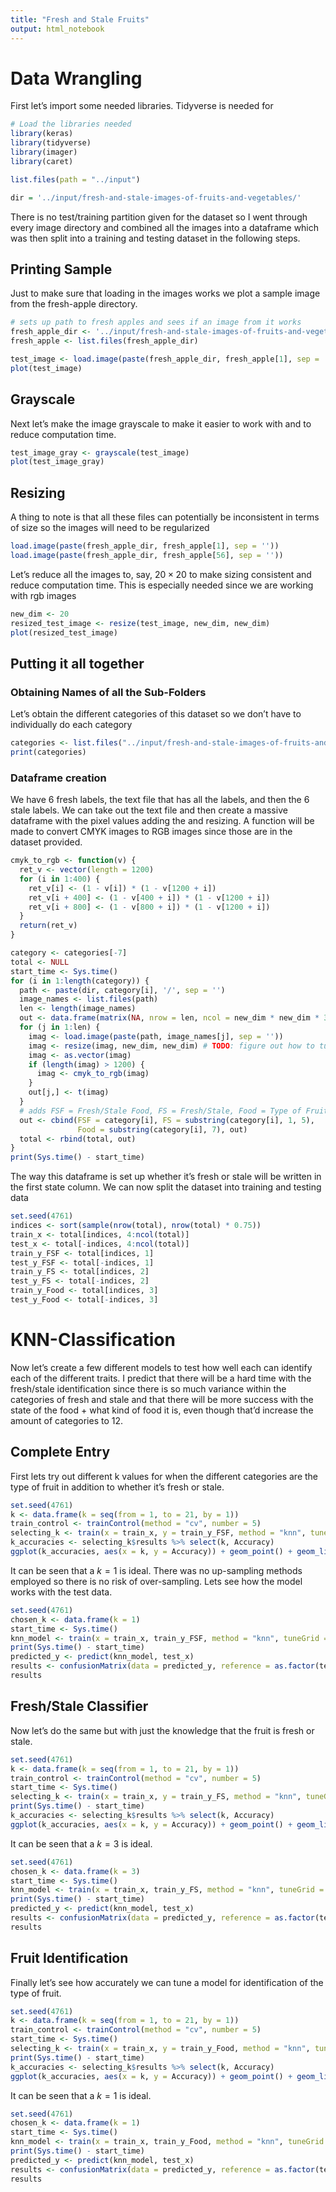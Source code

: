 ```yaml
---
title: "Fresh and Stale Fruits"
output: html_notebook
---
```


# Data Wrangling

First let's import some needed libraries. Tidyverse is needed for 
```r
# Load the libraries needed
library(keras)
library(tidyverse)
library(imager)
library(caret)

list.files(path = "../input")

dir = '../input/fresh-and-stale-images-of-fruits-and-vegetables/'

```
There is no test/training partition given for the dataset so I went through every image directory and combined all the images into a dataframe which was then split into a training and testing dataset in the following steps.

## Printing Sample

Just to make sure that loading in the images works we plot a sample image from the fresh-apple directory.
```r
# sets up path to fresh apples and sees if an image from it works
fresh_apple_dir <- '../input/fresh-and-stale-images-of-fruits-and-vegetables/fresh_apple/'
fresh_apple <- list.files(fresh_apple_dir)

test_image <- load.image(paste(fresh_apple_dir, fresh_apple[1], sep = ''))
plot(test_image)
```
## Grayscale

Next let's make the image grayscale to make it easier to work with and to reduce computation time.
```r
test_image_gray <- grayscale(test_image)
plot(test_image_gray)
```
## Resizing

A thing to note is that all these files can potentially be inconsistent in terms of size so the images will need to be regularized
```r
load.image(paste(fresh_apple_dir, fresh_apple[1], sep = ''))
load.image(paste(fresh_apple_dir, fresh_apple[56], sep = ''))
```
Let's reduce all the images to, say, $20 \times 20$ to make sizing consistent and reduce computation time. This is especially needed since we are working with rgb images
```r
new_dim <- 20
resized_test_image <- resize(test_image, new_dim, new_dim)
plot(resized_test_image)
```
## Putting it all together

### Obtaining Names of all the Sub-Folders
Let's obtain the different categories of this dataset so we don't have to individually do each category
```r
categories <- list.files("../input/fresh-and-stale-images-of-fruits-and-vegetables/")
print(categories)
```

### Dataframe creation
We have 6 fresh labels, the text file that has all the labels, and then the 6 stale labels. We can take out the text file and then create a massive dataframe with the pixel values adding the and resizing. A function will be made to convert CMYK images to RGB images since those are in the dataset provided.
```r
cmyk_to_rgb <- function(v) {
  ret_v <- vector(length = 1200)
  for (i in 1:400) {
    ret_v[i] <- (1 - v[i]) * (1 - v[1200 + i])
    ret_v[i + 400] <- (1 - v[400 + i]) * (1 - v[1200 + i])
    ret_v[i + 800] <- (1 - v[800 + i]) * (1 - v[1200 + i])
  }
  return(ret_v)
}
```

```r
category <- categories[-7]
total <- NULL
start_time <- Sys.time()
for (i in 1:length(category)) {
  path <- paste(dir, category[i], '/', sep = '')
  image_names <- list.files(path)
  len <- length(image_names)
  out <- data.frame(matrix(NA, nrow = len, ncol = new_dim * new_dim * 3))
  for (j in 1:len) {
    imag <- load.image(paste(path, image_names[j], sep = ''))
    imag <- resize(imag, new_dim, new_dim) # TODO: figure out how to turn cmyk images to rgb
    imag <- as.vector(imag)
    if (length(imag) > 1200) {
      imag <- cmyk_to_rgb(imag)
    }
    out[j,] <- t(imag)
  }
  # adds FSF = Fresh/Stale Food, FS = Fresh/Stale, Food = Type of Fruit
  out <- cbind(FSF = category[i], FS = substring(category[i], 1, 5), 
               Food = substring(category[i], 7), out) 
  total <- rbind(total, out)
}
print(Sys.time() - start_time)
```
The way this dataframe is set up whether it's fresh or stale will be written in the first state column. We can now split the dataset into training and testing data
```r
set.seed(4761)
indices <- sort(sample(nrow(total), nrow(total) * 0.75))
train_x <- total[indices, 4:ncol(total)]
test_x <- total[-indices, 4:ncol(total)]
train_y_FSF <- total[indices, 1]
test_y_FSF <- total[-indices, 1]
train_y_FS <- total[indices, 2]
test_y_FS <- total[-indices, 2]
train_y_Food <- total[indices, 3]
test_y_Food <- total[-indices, 3]
```

# KNN-Classification

Now let's create a few different models to test how well each can identify each of the different traits. I predict that there will be a hard time with the fresh/stale identification since there is so much variance within the categories of fresh and stale and that there will be more success with the state of the food + what kind of food it is, even though that'd increase the amount of categories to 12.

## Complete Entry

First lets try out different k values for when the different categories are the type of fruit in addition to whether it's fresh or stale.
```r
set.seed(4761)
k <- data.frame(k = seq(from = 1, to = 21, by = 1))
train_control <- trainControl(method = "cv", number = 5)
selecting_k <- train(x = train_x, y = train_y_FSF, method = "knn", tuneGrid = k, trControl = train_control)
k_accuracies <- selecting_k$results %>% select(k, Accuracy)
ggplot(k_accuracies, aes(x = k, y = Accuracy)) + geom_point() + geom_line()
```

It can be seen that a $k = 1$ is ideal. There was no up-sampling methods employed so there is no risk of over-sampling. Lets see how the model works with the test data.
```r
set.seed(4761)
chosen_k <- data.frame(k = 1)
start_time <- Sys.time()
knn_model <- train(x = train_x, train_y_FSF, method = "knn", tuneGrid = chosen_k)
print(Sys.time() - start_time)
predicted_y <- predict(knn_model, test_x)
results <- confusionMatrix(data = predicted_y, reference = as.factor(test_y_FSF))
results
```

## Fresh/Stale Classifier
Now let's do the same but with just the knowledge that the fruit is fresh or stale.
```r
set.seed(4761)
k <- data.frame(k = seq(from = 1, to = 21, by = 1))
train_control <- trainControl(method = "cv", number = 5)
start_time <- Sys.time()
selecting_k <- train(x = train_x, y = train_y_FS, method = "knn", tuneGrid = k, trControl = train_control)
print(Sys.time() - start_time)
k_accuracies <- selecting_k$results %>% select(k, Accuracy)
ggplot(k_accuracies, aes(x = k, y = Accuracy)) + geom_point() + geom_line()
```

It can be seen that a $k = 3$ is ideal.
```r
set.seed(4761)
chosen_k <- data.frame(k = 3)
start_time <- Sys.time()
knn_model <- train(x = train_x, train_y_FS, method = "knn", tuneGrid = chosen_k)
print(Sys.time() - start_time)
predicted_y <- predict(knn_model, test_x)
results <- confusionMatrix(data = predicted_y, reference = as.factor(test_y_FS))
results
```

## Fruit Identification

Finally let's see how accurately we can tune a model for identification of the type of fruit.
```r
set.seed(4761)
k <- data.frame(k = seq(from = 1, to = 21, by = 1))
train_control <- trainControl(method = "cv", number = 5)
start_time <- Sys.time()
selecting_k <- train(x = train_x, y = train_y_Food, method = "knn", tuneGrid = k, trControl = train_control)
print(Sys.time() - start_time)
k_accuracies <- selecting_k$results %>% select(k, Accuracy)
ggplot(k_accuracies, aes(x = k, y = Accuracy)) + geom_point() + geom_line()
```


It can be seen that a $k = 1$ is ideal.
```r
set.seed(4761)
chosen_k <- data.frame(k = 1)
start_time <- Sys.time()
knn_model <- train(x = train_x, train_y_Food, method = "knn", tuneGrid = chosen_k)
print(Sys.time() - start_time)
predicted_y <- predict(knn_model, test_x)
results <- confusionMatrix(data = predicted_y, reference = as.factor(test_y_Food))
results
```